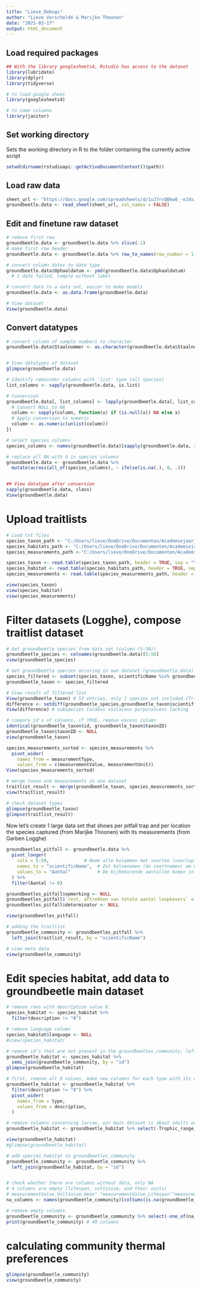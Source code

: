 ```yaml
---
title: "Lieve_Debugs"
author: "Lieve Verschelde & Marijke Thoonen"
date: "2025-03-17"
output: html_document
---
```


## Load required packages

```r
## With the library googlesheets4, Rstudio has access to the dataset
library(lubridate)
library(dplyr)
library(tidyverse)

# to load google sheet
library(googlesheets4) 

# to name columns
library(janitor)  
```

## Set working directory

Sets the working directory in R to the folder containing the currently active script

```r
setwd(dirname(rstudioapi::getActiveDocumentContext()$path))
```

## Load raw data

```r
sheet_url <- "https://docs.google.com/spreadsheets/d/1uJ7rvQBkw0_-e2dsiBlX2NJcrCcfEFqC-ZvEV0RwNVg/edit"
groundbeetle.data <- read_sheet(sheet_url, col_names = FALSE)
```

## Edit and finetune raw dataset

```r
# remove first row
groundbeetle.data <- groundbeetle.data %>% slice(-1) 
# make first row header
groundbeetle.data <- groundbeetle.data %>% row_to_names(row_number = 1)

# convert column dates to date type
groundbeetle.data$Ophaaldatum <- ymd(groundbeetle.data$Ophaaldatum) 
  # 1 date failed, sample without label

# convert data to a data set, easier to make models
groundbeetle.data <- as.data.frame(groundbeetle.data) 

# View dataset
View(groundbeetle.data)
```

## Convert datatypes

```r
# convert column of sample numbers to character
groundbeetle.data$Staalnummer <- as.character(groundbeetle.data$Staalnummer)


# View datatypes of dataset
glimpse(groundbeetle.data)

# Identify remainder columns with 'list' type (all species)
list_columns <- sapply(groundbeetle.data, is.list)

# Conversion
groundbeetle.data[, list_columns] <- lapply(groundbeetle.data[, list_columns], function(column) {
  # Convert NULL to NA
  column <- sapply(column, function(x) if (is.null(x)) NA else x)
  # Apply conversion to numeric
  column <- as.numeric(unlist(column))
})

# select species columns
species_columns <- names(groundbeetle.data)[sapply(groundbeetle.data, is.numeric)]

# replace all NA with 0 in species columns
groundbeetle.data <- groundbeetle.data %>%
  mutate(across(all_of(species_columns), ~ ifelse(is.na(.), 0, .)))


## View datatype after conversion
sapply(groundbeetle.data, class)
View(groundbeetle.data)
```

# Upload traitlists

```r
# Load txt files
species_taxon_path <- "C:/Users/lieve/OneDrive/Documenten/Academiejaar_2024_2025/thesis/Data_analyse/Github/Thesis_Lieve/Data_raw/Arthropoda_Traits_Logghe/taxon.txt"
species_habitats_path <- "C:/Users/lieve/OneDrive/Documenten/Academiejaar_2024_2025/thesis/Data_analyse/Github/Thesis_Lieve/Data_raw/Arthropoda_Traits_Logghe/description.txt"
species_measurements_path <-"C:/Users/lieve/OneDrive/Documenten/Academiejaar_2024_2025/thesis/Data_analyse/Github/Thesis_Lieve/Data_raw/Arthropoda_Traits_Logghe/measurementorfacts.txt"

species_taxon <- read.table(species_taxon_path, header = TRUE, sep = "\t")
species_habitat <- read.table(species_habitats_path, header = TRUE, sep = "\t" )
species_measurements <- read.table(species_measurements_path, header = TRUE, sep = "\t" )

view(species_taxon)
view(species_habitat)
view(species_measurements)
```

# Filter datasets (Logghe), compose traitlist dataset
```r
# Get groundbeetle species from data set (column (5-58))
groundbeetle_species <- colnames(groundbeetle.data)[5:58]
view(groundbeetle_species)

# Get groundbeetle species occuring in own dataset (groundbeetle.data) from taxon dataset (filter)
species_filtered <- subset(species_taxon, scientificName %in% groundbeetle_species)
groundbeetle_taxon <- species_filtered

# View result of filtered list
View(groundbeetle_taxon) # 53 entries, only 1 species not included (Trichocellus placidus changed name to Dicheirotrichus placidus)
difference <- setdiff(groundbeetle_species,groundbeetle_taxon$scientificName)
View(difference) # subspecies Carabus violaceus purpurascens lacking

# compare id's of columns, if TRUE, remove excess column
identical(groundbeetle_taxon$id, groundbeetle_taxon$taxonID)
groundbeetle_taxon$taxonID <- NULL
view(groundbeetle_taxon)

species_measurements_sorted <- species_measurements %>%
  pivot_wider(
    names_from = measurementType, 
    values_from = c(measurementValue, measurementUnit))
View(species_measurements_sorted)

# merge taxon and measurements in one dataset
traitlist_result <- merge(groundbeetle_taxon, species_measurements_sorted, by = "id")
view(traitlist_result)

# check dataset types
glimpse(groundbeetle_taxon)
glimpse(traitlist_result)
```
Now let's create 1 large data set that shows per pitfall trap and per location the species captured (from Marijke Thoonen) with its measurements (from Garben Logghe)
```r
groundbeetles_pitfall <- groundbeetle.data %>%
  pivot_longer(
    cols = 5:58,             # Neem alle kolommen met soorten (voorlopig 5-58)!
    names_to = "scientificName",  # Zet kolomnamen (de soortnamen) om naar waarden in de kolom 'scientificName'
    values_to = "Aantal"          # De bijbehorende aantallen komen in een nieuwe kolom 'Aantal'
  ) %>%
  filter(Aantal != 0)

groundbeetles_pitfall$opmerking <- NULL
groundbeetles_pitfall$`rest, aftrekken van totale aantal loopkevers` <- NULL
groundbeetles_pitfall$determinator <- NULL

view(groundbeetles_pitfall)

# adding the traitlist
groundbeetle_community <- groundbeetles_pitfall %>%
  left_join(traitlist_result, by = "scientificName")

# view meta data
view(groundbeetle_community)
```


# Edit species habitat, add data to groundbeetle main dataset
```r
# remove rows with description value 0
species_habitat <- species_habitat %>%
  filter(description != "0")

# remove language column
species_habitat$language <- NULL
#view(species_habitat)

# remove id's that are not present in the groundbeeltes_community, left only with captured groundbeetles
groundbeetle_habitat <- species_habitat %>%
  semi_join(groundbeetle_community, by = "id")
glimpse(groundbeetle_habitat)

# first, remove all 0 values, make new columns for each type with its corresponding description
groundbeetle_habitat <- groundbeetle_habitat %>%
  filter(description != "0") %>%           
  pivot_wider(
    names_from = type,                     
    values_from = description,             
  )

# remove columns concerning larvae, our main dataset is about adults only
groundbeetle_habitat <- groundbeetle_habitat %>% select(-Trophic_range_larva, -Feeding_guild_larva,-Overwintering_larva)

view(groundbeetle_habitat)
#glimpse(groundbeetle_habitat)

# add species_habitat to groundbeetles_community
groundbeetle_community <- groundbeetle_community %>%
  left_join(groundbeetle_habitat, by = "id")


# check whether there are columns without data, only NA
# 4 columns are empty (lifespan, voltinism, and their units)
# measurementValue_Voltinism_mean" "measurementValue_Lifespan""measurementUnit_Voltinism_mean"measurementUnit_Lifespan" 
na_columns <- names(groundbeetle_community)[colSums(is.na(groundbeetle_community)) == nrow(groundbeetle_community)]

# remove empty columns
groundbeetle_community <- groundbeetle_community %>% select(-one_of(na_columns))
print(groundbeetle_community) # 40 columns
```

# calculating community thermal preferences
```r
glimpse(groundbeetle_community)
view(groundbeetle_community)

```

